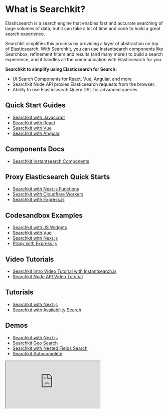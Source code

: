# What is Searchkit?

Elasticsearch is a search engine that enables fast and accurate searching of large volumes of data, but it can take a lot of time and code to build a great search experience. 

Searchkit simplifies this process by providing a layer of abstraction on top of Elasticsearch. With Searchkit, you can use Instantsearch components like Searchbox, refinement filters and results (and many more!) to build a search experience, and it handles all the communication with Elasticsearch for you.

**Searchkit to simplify using Elasticsearch for Search:**
  - UI Search Components for React, Vue, Angular, and more
  - Searchkit Node API proxies Elasticsearch requests from the browser.
  - Ability to use Elasticsearch Query DSL for advanced queries

## Quick Start Guides
* [Searchkit with Javascript](https://www.searchkit.co/docs/getting-started/with-javascript)
* [Searchkit with React](https://www.searchkit.co/docs/getting-started/with-react)
* [Searchkit with Vue](https://www.searchkit.co/docs/getting-started/with-vue)
* [Searchkit with Angular](https://www.searchkit.co/docs/getting-started/with-angular)

## Components Docs
* [Searchkit Instantsearch Components](https://www.searchkit.co/docs/components/refinements/refinement-list)

## Proxy Elasticsearch Quick Starts
* [Searchkit with Next.js Functions](https://www.searchkit.co/docs/proxy-elasticsearch/with-next-js)
* [Searchkit with Cloudflare Workers](https://www.searchkit.co/docs/proxy-elasticsearch/with-cloudflare-workers)
* [Searchkit with Express.js](https://www.searchkit.co/docs/proxy-elasticsearch/with-express-js)

## Codesandbox Examples
* [Searchkit with JS Widgets](https://codesandbox.io/s/github/searchkit/searchkit/tree/main/examples/with-ui-instantsearchjs)
* [Searchkit with Vue](https://codesandbox.io/s/github/searchkit/searchkit/tree/main/examples/with-ui-vue)
* [Searchkit with Next.js](https://codesandbox.io/s/github/searchkit/searchkit/tree/main/examples/with-ui-nextjs-react)
* [Proxy with Express.js](https://codesandbox.io/s/github/searchkit/searchkit/tree/main/examples/proxy-elasticsearch/with-express-typescript-esm)

## Video Tutorials
* [Searchkit Intro Video Tutorial with Instantsearch.js](https://www.youtube.com/watch?v=R6iYpEuCdVs)
* [Searchkit Node API Video Tutorial](https://www.youtube.com/watch?v=8ztvn1-VZ_U)

## Tutorials
* [Searchkit with Next.js](https://www.searchkit.co/docs/tutorials/with-nextjs)
* [Searchkit with Availability Search](https://www.searchkit.co/tutorials/build-availability-search-ui)

## Demos
* [Searchkit with Next.js](https://www.searchkit.co/demo)
* [Searchkit Geo Search](https://www.searchkit.co/geo-search-demo)
* [Searchkit with Nested Fields Search](https://www.searchkit.co/camping-sites-demo)
* [Searchkit Autocomplete](https://www.searchkit.co/autocomplete)

<iframe src="https://codesandbox.io/embed/github/searchkit/searchkit/tree/main/examples/with-ui-instantsearchjs?fontsize=14&hidenavigation=1&theme=dark&view=preview"
style={{
    width: "100%",
    height: "500px",
    marginTop: "60px",
    border: 0,
    overflow: "hidden",
    background: "rgb(21, 21, 21)",
  }}
     title="with-ui-instantsearchjs"
     allow="geolocation; microphone; camera; midi; vr; accelerometer; gyroscope; payment; ambient-light-sensor; encrypted-media; usb"
     sandbox="allow-modals allow-forms allow-popups allow-scripts allow-same-origin"
   ></iframe>
